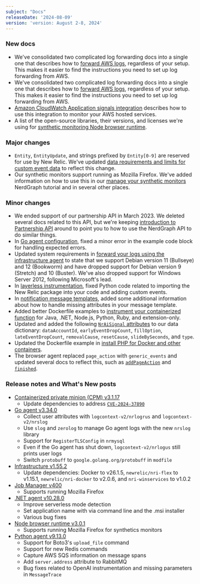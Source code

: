 ```yaml
---
subject: "Docs"
releaseDate: '2024-08-09'
version: 'version: August 2-8, 2024'
---
```


### New docs

* We've consolidated two complicated log forwarding docs into a single one that describes how to [forward AWS logs](/install/aws-logs/), regardless of your setup. This makes it easier to find the instructions you need to set up log forwarding from AWS.
* We've consolidated two complicated log forwarding docs into a single one that describes how to [forward AWS logs](/install/aws-logs/), regardless of your setup. This makes it easier to find the instructions you need to set up log forwarding from AWS.
* [Amazon CloudWatch Application signals integration](/docs/infrastructure/amazon-integrations/aws-integrations-list/amazon-cloudwatch-application-signals) describes how to use this integration to monitor your AWS hosted services.
* A list of the open-source libraries, their versions, and licenses we're using for [synthetic monitoring Node browser runtime](/docs/licenses/product-or-service-licenses/new-relic-synthetics/new-relic-synthetics-node-browser-runtime-licenses).

### Major changes

* `Entity`, `EntityUpdate`, and strings prefixed by `Entity[0-9]` are reserved for use by New Relic. We've updated [data requirements and limits for custom event data](/docs/data-apis/custom-data/custom-events/data-requirements-limits-custom-event-data/) to reflect this change.
* Our synthetic monitors support running as Mozilla Firefox. We've added information on how to use this in our [manage your synthetic monitors](/docs/apis/nerdgraph/examples/nerdgraph-synthetics-tutorial/#browsers-attribute) NerdGraph tutorial and in several other places.

### Minor changes

* We ended support of our partnership API in March 2023. We deleted several docs related to this API, but we're keeping [introduction to Partnership API](/docs/new-relic-partnerships/partner-integration-guide/partner-account-maintenance/partner-api/) around to point you to how to use the NerdGraph API to do similar things.
* In [Go agent configuration](/docs/apm/agents/go-agent/configuration/go-agent-configuration/#expected-error-example), fixed a minor error in the example code block for handling expected errors.
* Updated system requirements in [forward your logs using the infrastructure agent](/docs/logs/forward-logs/forward-your-logs-using-infrastructure-agent/#system) to state that we support Debian version 11 (Bullseye) and 12 (Bookworm) and have dropped support for Debian version 9 (Stretch) and 10 (Buster). We've also dropped support for Windows Server 2012, following Microsoft's lead.
* In [layerless instrumentation](/docs/serverless-function-monitoring/aws-lambda-monitoring/instrument-lambda-function/enable-serverless-monitoring-aws-lambda-layerless/#python), fixed Python code related to importing the New Relic package into your code and adding custom events.
* In [notification message templates](/docs/alerts/get-notified/message-templates/#missing-attributes), added some additional information about how to handle missing attributes in your message template.
* Added better Dockerfile examples to [instrument your containerized function](/docs/serverless-function-monitoring/aws-lambda-monitoring/instrument-lambda-function/containerized-images) for Java, .NET, Node.js, Python, Ruby, and extension-only.
* Updated and added the following [`NrAiSignal` attributes](/attribute-dictionary/?event=NrAiSignal) to our data dictionary: `dataAccountId`, `earlyEventDropCount`, `fillOption`, `lateEventDropCount`, `removalCause`, `resetCause`, `slideBySeconds`, and
  `type`.
* Updated the Dockerfile example in [install PHP for Docker and other containers](/docs/apm/agents/php-agent/advanced-installation/docker-other-container-environments-install-php-agent/#install-same-container).
* The browser agent replaced `page_action` with `generic_events` and updated several docs to reflect this, such as [`addPageAction`](/docs/browser/new-relic-browser/browser-apis/addpageaction) and [`finished`](/docs/browser/new-relic-browser/browser-apis/finished).

### Release notes and What's New posts

* [Containerized private minion (CPM) v3.1.17](/docs/release-notes/synthetics-release-notes/containerized-private-minions-release-notes/containerized-private-minion-cpm-3117)
  * Update dependencies to address [`CVE-2024-37890`](https://nvd.nist.gov/vuln/detail/CVE-2024-37890)
* [Go agent v3.34.0](/docs/release-notes/agent-release-notes/go-release-notes/go-agent-3-34-0)
  * Collect user attributes with `logcontext-v2/nrlogrus` and `logcontext-v2/nrslog`
  * Use `slog` and `zerolog` to manage Go agent logs with the new `nrslog` library
  * Support for `RegisterTLSConfig` in `nrmysql`
  * Even if the Go agent has shut down, `logcontext-v2/nrlogus` still prints user logs
  * Switch `protobuff` to `google.golang.org/protobuff` in `modfile`
* [Infrastructure v1.55.2](/docs/release-notes/infrastructure-release-notes/infrastructure-agent-release-notes/new-relic-infrastructure-agent-1552)
  * Update dependencies: Docker to v26.1.5, `newrelic/nri-flex` to v1.15.1, `newrelic/nri-docker` to v2.0.6, and `nri-winservices` to v1.0.2
* [Job Manager v400](/docs/release-notes/synthetics-release-notes/job-manager-release-notes/job-manager-release-400)
  * Supports running Mozilla Firefox
* [.NET agent v10.28.0](/docs/release-notes/agent-release-notes/net-release-notes/net-agent-10-28-0)
  * Improve serverless mode detection
  * Set application name with via command line and the .msi installer
  * Various bug fixes
* [Node browser runtime v3.0.1](/docs/release-notes/synthetics-release-notes/node-browser-runtime-release-notes/node-browser-runtime-3.0.1)
  * Supports running Mozilla Firefox for synthetics monitors
* [Python agent v9.13.0](/docs/release-notes/agent-release-notes/python-release-notes/python-agent-91300)
  * Support for Boto3's `upload_file` command
  * Support for new Redis commands
  * Capture AWS SQS information on message spans
  * Add `server.address` attribute to RabbitMQ
  * Bug fixes related to OpenAI instrumentation and missing parameters in `MessageTrace`
